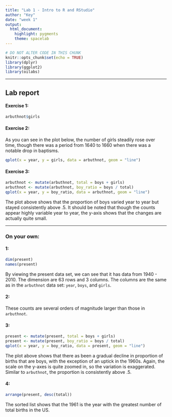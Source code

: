```yaml
---
title: "Lab 1 - Intro to R and RStudio"
author: "Key"
date: "week 1"
output: 
  html_document: 
    highlight: pygments
    theme: spacelab
---
```


```r
# DO NOT ALTER CODE IN THIS CHUNK
knitr::opts_chunk$set(echo = TRUE)
library(dplyr)
library(ggplot2)
library(oilabs)
```

* * *

## Lab report

#### Exercise 1: 

```r
arbuthnot$girls
```

#### Exercise 2:

As you can see in the plot below, the number of girls steadily rose over time,
though there was a period from 1640 to 1660 when there was a notable drop
in baptisms.

```r
qplot(x = year, y = girls, data = arbuthnot, geom = "line")
```

#### Exercise 3:

```r
arbuthnot <- mutate(arbuthnot, total = boys + girls)
arbuthnot <- mutate(arbuthnot, boy_ratio = boys / total)
qplot(x = year, y = boy_ratio, data = arbuthnot, geom = "line")
```

The plot above shows that the proportion of boys varied year to year but stayed
consistently above .5. It should be noted that though the counts appear highly
variable year to year, the y-axis shows that the changes are actually quite
small.

* * *

### On your own:

#### 1:

```r
dim(present)
names(present)
```

By viewing the present data set, we can see that it has data from 1940 - 2010.
The dimension are 63 rows and 3 columns. The columns are the same as in the 
`arbuthnot` data set: `year`, `boys`, and `girls`.

#### 2:

These counts are several orders of magnitude larger than those in `arbuthnot`.

#### 3:

```r
present <- mutate(present, total = boys + girls)
present <- mutate(present, boy_ratio = boys / total)
qplot(x = year, y = boy_ratio, data = present, geom = "line")
```

The plot above shows that there as been a gradual decline in proportion of births
that are boys, with the exception of an uptick in the 1960s. Again, the scale
on the y-axes is quite zoomed in, so the variation is exaggerated. Similar to
`arbuthnot`, the proportion is consistently above .5.

#### 4:

```r
arrange(present, desc(total))
```

The sorted list shows that the 1961 is the year with the greatest number of total
births in the US.


